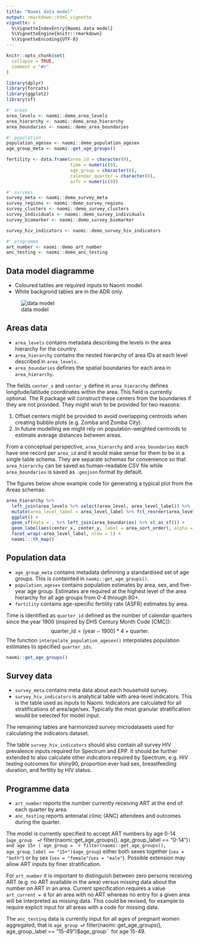 ```yaml
---
title: "Naomi data model"
output: rmarkdown::html_vignette
vignette: >
  %\VignetteIndexEntry{Naomi data model}
  %\VignetteEngine{knitr::rmarkdown}
  %\VignetteEncoding{UTF-8}
---
```


```r
knitr::opts_chunk$set(
  collapse = TRUE,
  comment = "#>"
)
```

```r
library(dplyr)
library(forcats)
library(ggplot2)
library(sf)
```

```r
#' areas
area_levels <- naomi::demo_area_levels
area_hierarchy <- naomi::demo_area_hierarchy
area_boundaries <- naomi::demo_area_boundaries

#' population
population_agesex <- naomi::demo_population_agesex
age_group_meta <- naomi::get_age_groups()

fertility <- data.frame(area_id = character(0),
                        time = numeric(0),
                        age_group = character(0),
                        calendar_quarter = character(0),
                        asfr = numeric(0))

#' surveys
survey_meta <- naomi::demo_survey_meta
survey_regions <- naomi::demo_survey_regions
survey_clusters <- naomi::demo_survey_clusters
survey_individuals <- naomi::demo_survey_individuals
survey_biomarker <- naomi::demo_survey_biomarker

survey_hiv_indicators <- naomi::demo_survey_hiv_indicators

#' programme
art_number <- naomi::demo_art_number
anc_testing <- naomi::demo_anc_testing
```

## Data model diagramme

* Coloured tables are required inputs to Naomi model.
* White backgrond tables are in the ADR only.

![data model](figure/data_model.png)

## Areas data

* `area_levels` contains metadata describing the levels in the area hierarchy for the country.
* `area_hierarchy` contains the nested hierarchy of area IDs at each level described in `area_levels`.
* `area_boundaries` defines the spatial boundaries for each area in `area_hierarchy`.

The fields `center_x` and `center_y` define in `area_hierarchy` defines longitude/latitude coordinates within the area. This field is currently optional. The R package will construct these centers from the boundaries if they are not provided.  They might wish to be provided for two reasons: 

1. Offset centers might be provided to avoid overlapping centroids when creating bubble plots (e.g. Zomba and Zomba City).
2. In future modelling we might rely on population-weighted centroids to estimate average distances between areas.

From a conceptual perspective, `area_hierarchy` and `area_boundaries` each have one record per `area_id` and it would make sense for them to be in a single table schema. They are separate schemas for convenience so that `area_hierarchy` can be saved as human-readable CSV file while `area_boundaries` is saved as `.geojson` format by default.

The figures below show example code for generating a typical plot from the Areas schemas:


```r
area_hierarchy %>%
  left_join(area_levels %>% select(area_level, area_level_label)) %>%
  mutate(area_level_label = area_level_label %>% fct_reorder(area_level)) %>%
  ggplot() +
  geom_sf(data = . %>% left_join(area_boundaries) %>% st_as_sf()) +
  geom_label(aes(center_x, center_y, label = area_sort_order), alpha = 0.5) +
  facet_wrap(~area_level_label, nrow = 1) +
  naomi:::th_map()
```

## Population data

* `age_group_meta` contains metadata definining a standardised set of age groups.
   This is containted in `naomi::get_age_groups()`.
* `population_agesex` contains population estimates by area, sex, and five-year age
   group. Estimates are required at the highest level of the area hierarchy for 
   all age groups from 0-4 through 80+. 
* `fertility` contains age-specific fertility rate (ASFR) estimates by area.
   
Time is identified as `quarter_id` defined as the number of calendar quarters 
since the year 1900 (inspired by DHS Century Month Code [CMC]):
	$$ \mathrm{quarter\_id} = (\mathrm{year} - 1900) * 4 + \mathrm{quarter}.$$
The function `interpolate_population_agesex()` interpolates population estimates
to specified `quarter_ids`. 
   
```r
naomi::get_age_groups()
```

## Survey data 

* `survey_meta` contains meta data about each household survey.
* `survey_hiv_indicators` is analytical table with area-level indicators. This is the table used as inputs to Naomi. Indicators are calculated for all stratifications of area/age/sex. Typically the most granular stratification would be selected for model input.

The remaining tables are harmonized survey microdatasets used for calculating the indicators dataset.

The table `survey_hiv_indicators` should also contain all survey HIV prevalence inputs required for Spectrum and EPP. It should be further extended to also calculate other indicators required by Spectrum, e.g. HIV testing outcomes for shiny90, proportion ever had sex, breastfeeding duration, and fertlity by HIV status.

## Programme data

* `art_number` reports the number currently receiving ART at the end of each quarter by area.
* `anc_testing` reports antenatal clinic (ANC) attendees and outcomes during the quarter. 

The model is currently specified to accept ART numbers by age 0-14 (`age_group  = `r filter(naomi::get_age_groups(), age_group_label == "0-14")``) and age 15+ (`age_group = `r filter(naomi::get_age_groups(), age_group_label == "15+")$age_group``) either both sexes together (`sex = "both"`) or by sex (`sex = "female"`/`sex = "male"`).  Possible extension may allow ART inputs by finer stratification.

For `art_number` it is important to distinguish between zero persons receiving ART (e.g. no ART available in the area) versus missing data about the number on ART in an area.  Current specification requires a value `art_current = 0` for an area with no ART whereas no entry for a given area will be interpreted as missing data.  This could be revised, for example to require explicit input for all areas with a code for missing data.

The `anc_testing` data is currently input for all ages of pregnant women aggregated, that is `age_group = `r filter(naomi::get_age_groups(), age_group_label == "15-49")$age_group`` for age 15-49.
